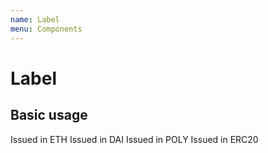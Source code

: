 ```yaml
---
name: Label
menu: Components
---
```




# Label

<PropsTable of={LabelDocz} />

## Basic usage

<Playground>
  <Label color={theme.tokens[types.Tokens.Ether].color}>Issued in ETH</Label>
  <Label
    color={theme.tokens[types.Tokens.Dai].color}
    bg={theme.tokens[types.Tokens.Dai].backgroundColor}
  >
    Issued in DAI
  </Label>
  <Label color={theme.tokens[types.Tokens.Poly].color}>Issued in POLY</Label>
  <Label color={theme.tokens[types.Tokens.Erc20].color}>Issued in ERC20</Label>
</Playground>
